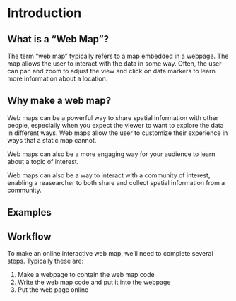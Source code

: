 # Introduction

## What is a "Web Map"?

The term "web map" typically refers to a map embedded in a webpage. The map allows the user to interact with the data in some way. Often, the user can pan and zoom to adjust the view and click on data markers to learn more information about a location.


## Why make a web map?

Web maps can be a powerful way to share spatial information with other people, especially when you expect the viewer to want to explore the data in different ways. Web maps allow the user to customize their experience in ways that a static map cannot.

Web maps can also be a more engaging way for your audience to learn about a topic of interest.

Web maps can also be a way to interact with a community of interest, enabling a reasearcher to both share and collect spatial information from a community.


## Examples


## Workflow

To make an online interactive web map, we'll need to complete several steps. Typically these are:

1. Make a webpage to contain the web map code
2. Write the web map code and put it into the webpage
3. Put the web page online